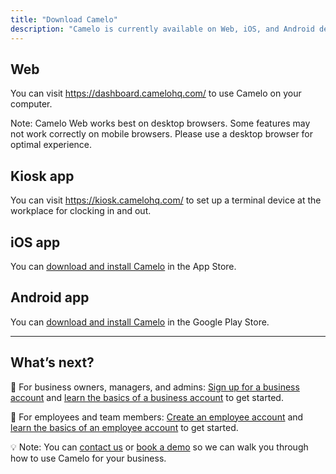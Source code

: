 ```yaml
---
title: "Download Camelo"
description: "Camelo is currently available on Web, iOS, and Android devices."
---
```


## Web

You can visit https://dashboard.camelohq.com/ to use Camelo on your computer.

Note: Camelo Web works best on desktop browsers. Some features may not work correctly on mobile browsers. Please use a desktop browser for optimal experience.

## Kiosk app

You can visit https://kiosk.camelohq.com/ to set up a terminal device at the workplace for clocking in and out.

## iOS app

You can [download and install Camelo](https://apps.apple.com/app/camelo-work-schedule-maker/id1577132228) in the App Store.

## Android app

You can [download and install Camelo](https://play.google.com/store/apps/details?id=com.camelo) in the Google Play Store.

---

## **What’s next?**

📌 For business owners, managers, and admins: [Sign up for a business account](https://help.camelohq.com/articles/guide/getting-started/sign-up-for-a-business-account/) and [learn the basics of a business account](https://help.camelohq.com/articles/guide/getting-started/quick-start-guide-for-business-owners-managers-admins/) to get started.

📌 For employees and team members: [Create an employee account](https://help.camelohq.com/articles/guide/getting-started/create-employee-account-to-join-business-account/) and [learn the basics of an employee account](https://help.camelohq.com/articles/guide/getting-started/quick-start-guide-for-employees-and-team-members/) to get started.

💡 Note: You can [contact us](https://help.camelohq.com/articles/guide/getting-started/contact-us/) or [book a demo](https://calendly.com/camelo_hq/demo) so we can walk you through how to use Camelo for your business.